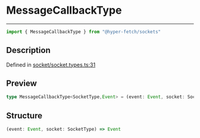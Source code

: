 

# MessageCallbackType

<div class="api-docs__separator" data-reactroot="">

---

</div><div class="api-docs__import" data-reactroot="">

```ts
import { MessageCallbackType } from "@hyper-fetch/sockets"
```

</div><div class="api-docs__section">

## Description

</div><div class="api-docs__description"><span class="api-docs__do-not-parse">



</span></div><p class="api-docs__definition">

Defined in [socket/socket.types.ts:31](https://github.com/BetterTyped/hyper-fetch/blob/993719ed/packages/sockets/src/socket/socket.types.ts#L31)

</p><div class="api-docs__section">

## Preview

</div><div class="api-docs__preview type single">

```ts
type MessageCallbackType<SocketType,Event> = (event: Event, socket: SocketType) => Event;
```

</div><div class="api-docs__section">

## Structure

</div><div class="api-docs__returns">

```ts
(event: Event, socket: SocketType) => Event
```

</div>